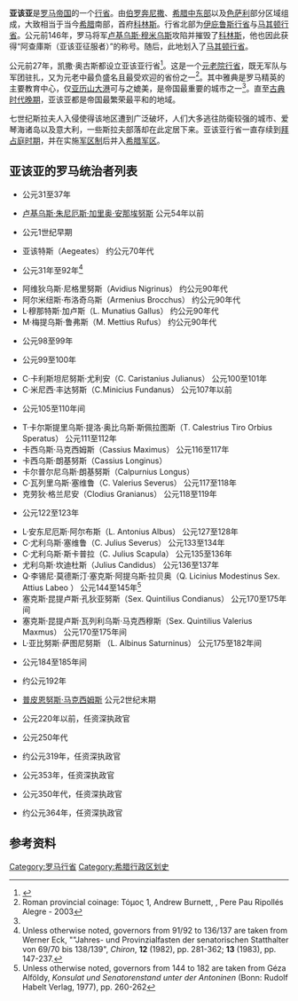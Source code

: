{{Infobox Former Subdivision
|native_name = 亞該亞行省
|conventional_long_name = {{aut|Achæa}}
|common_name = Achaea
|continent = 歐洲
|subdivision = [[羅馬帝國行省|行省]]
|nation = [[羅馬帝國|羅馬帝國]]
|era = [[古代史|古代]]
|capital = 科林斯
|title_leader = 
|image_map = Roman Empire - Achaia (125 AD).svg
|image_map_caption = 
|life_span =
|year_start = 前27年
|event_start = [[凯撒·奥古斯都|凯撒·奥古斯都]]重组亚该亚行省与马其顿行省
|year_end = 7世紀
|event_end = [[斯拉夫人|斯拉夫人]]入侵巴爾幹；[[希臘軍區|希臘軍區]](拜占庭)建立
}}
'''亚该亚'''是[[罗马帝国|罗马帝国]]的一个[[罗马帝国行省|行省]]。由[[伯罗奔尼撒|伯罗奔尼撒]]、[[希臘中部|希腊中东部]]以及[[色萨利|色萨利]]部分区域组成，大致相当于当今[[希腊|希腊]]南部，首府[[科林斯|科林斯]]。行省北部为[[旧伊庇鲁斯行省|伊庇鲁斯行省]]与[[马其顿行省|马其顿行省]]。公元前146年，罗马将军[[卢基乌斯·穆米乌斯|卢基乌斯·穆米乌斯]]攻陷并摧毁了[[科林斯|科林斯]]，他也因此获得“阿查庫斯（亚该亚征服者）”的称号。随后，此地划入了[[马其顿行省|马其顿行省]]。

公元前27年，凯撒·奥古斯都设立亚该亚行省<ref>{{Cite web |url=https://wol.jw.org/cmn-Hans/wol/d/r23/lp-chs/1200000072 |title=亚该亚 |accessdate=2019-01-01 |publisher=wol.jw.org |archive-date=2019-01-02 |archive-url=https://web.archive.org/web/20190102050417/https://wol.jw.org/cmn-Hans/wol/d/r23/lp-chs/1200000072 |dead-url=no }}</ref>。这是一个[[元老院行省|元老院行省]]，既无军队与军团驻扎，又为元老中最负盛名且最受欢迎的省份之一<ref name="ReferenceA">Roman provincial coinage: Τόμος 1, Andrew Burnett, {{tsl|en|Michel Amandry||Michel Amandry}}, Pere Pau Ripollés Alegre - 2003</ref>。其中雅典是罗马精英的主要教育中心，仅[[亚历山大港|亚历山大港]]可与之媲美，是帝国最重要的城市之一<ref name="ReferenceA"/>。直至[[古典时代晚期|古典时代晚期]]，亚该亚都是帝国最繁荣最平和的地域。

七世纪斯拉夫人入侵使得该地区遭到广泛破坏，人们大多逃往防衛较强的城市、爱琴海诸岛以及意大利，一些斯拉夫部落却在此定居下来。亚该亚行省一直存续到[[拜占庭帝国|拜占庭时期]]，并在实施[[军区制|军区制]]后并入[[希腊_(军区)|希腊军区]]。

== 亚该亚的罗马统治者列表 ==
* {{le|普布利乌斯·梅米乌斯·雷古卢斯|Publius Memmius Regulus}} 公元31至37年
* [[卢基乌斯·朱尼厄斯·加里奥·安那埃努斯|卢基乌斯·朱尼厄斯·加里奥·安那埃努斯]] 公元54年以前
* {{le|盖乌斯·卡尔普尔尼乌斯·庇索|Gaius Calpurnius Piso}} 公元1世纪早期
* 亚该特斯（Aegeates） 约公元70年代
* {{tsl|en|Titus Avidius Quietus|Titus Avidius Quietus|提图斯·阿维狄乌斯·奎伊图斯}} 公元31年至92年<ref>Unless otherwise noted, governors from 91/92 to 136/137 are taken from Werner Eck, ""Jahres- und Provinzialfasten der senatorischen Statthalter von 69/70 bis 138/139", ''Chiron'', '''12''' (1982), pp. 281-362; '''13''' (1983), pp. 147-237.</ref>
* 阿维狄乌斯·尼格里努斯（Avidius Nigrinus） 约公元90年代
* 阿尔米纽斯·布洛奇乌斯（Armenius Brocchus） 约公元90年代
* L·穆那特斯·加卢斯（L. Munatius Gallus） 约公元90年代
* M·梅提乌斯·鲁弗斯（M. Mettius Rufus） 约公元90年代
* {{tsl|en|Lucius Herennius Saturninus|卢基乌斯·赫伦尼乌斯·萨图尼努斯}} 公元98至99年
* {{tsl|en|Lucius Julius Marinus Caecilius Simplex|卢基乌斯·尤利乌斯·马里努斯·凯西里乌斯·辛普来}} 公元99至100年
* C·卡利斯坦尼努斯·尤利安（C. Caristanius Julianus） 公元100至101年
* C·米尼西·丰达努斯（C.Minicius Fundanus） 公元107年以前
* {{tsl|en|Gaius Avidius Nigrinus|盖乌斯·阿维狄乌斯·尼格里努斯}} 公元105至110年间
* T·卡尔斯提里乌斯·提洛·奥比乌斯·斯佩拉图斯（T. Calestrius Tiro Orbius Speratus） 公元111至112年
* 卡西乌斯·马克西姆斯（Cassius Maximus） 公元116至117年
* 卡西乌斯·朗基努斯（Cassius Longinus）
* 卡尔普尔尼乌斯·朗基努斯（Calpurnius Longus）
* C·瓦列里乌斯·塞维鲁（C. Valerius Severus） 公元117至118年
* 克劳狄·格兰尼安（Clodius Granianus） 公元118至119年
* {{tsl|en|Titus Prifernius Geminus|提图斯·波利芬尼乌斯·杰米纽斯}} 公元122至123年
* L·安东尼厄斯·阿尔布斯（L. Antonius Albus） 公元127至128年
* C·尤利乌斯·塞维鲁（C. Julius Severus） 公元133至134年
* C·尤利乌斯·斯卡普拉（C. Julius Scapula） 公元135至136年
* 尤利乌斯·坎迪杜斯（Julius Candidus） 公元136至137年
* Q·李锡尼·莫德斯汀·塞克斯·阿提乌斯·拉贝奥（Q. Licinius Modestinus Sex. Attius Labeo ） 公元144至145年<ref>Unless otherwise noted, governors from 144 to 182 are taken from Géza Alföldy, ''Konsulat und Senatorenstand unter der Antoninen'' (Bonn: Rudolf Habelt Verlag, 1977), pp. 260-262</ref>
* 塞克斯·昆提卢斯·孔狄亚努斯（Sex. Quintilius Condianus） 公元170至175年间
* 塞克斯·昆提卢斯·瓦列利乌斯·马克西穆斯（Sex. Quintilius Valerius Maxmus） 公元170至175年间
* L·亚比努斯·萨图尼努斯 （L. Albinus Saturninus） 公元175至182年间
* {{tsl|en|Gaius Sabucius Maior Caecilianus|盖乌斯·撒布西乌斯·梅奥·凯西里安努斯}} 公元184至185年间
* {{tsl|en|Gaius Caesonius Macer Rufinianus|盖乌斯·凯索尼乌斯·马可耳·路费尼安努斯}} 约公元192年
* [[普皮恩努斯|普皮恩努斯·马克西姆斯]] 公元2世纪末期
* {{tsl|en|Gaius Asinius Quadratus Protimus|盖乌斯·阿西尼乌斯·夸达图斯·柏罗提慕斯}} 公元220年以前，任资深执政官
* {{tsl|en|Valens Thessalonicus|瓦伦斯·帖撒罗尼库斯}} 公元250年代
* {{tsl|en|Aurelius Valerius Tullianus Symmachus|奥勒留·瓦列里乌斯·图里安努斯·西玛克}} 约公元319年，任资深执政官
* {{tsl|en|Strategius Musonianus|斯特拉特基乌斯·穆索尼安努斯}} 公元353年，任资深执政官
* {{tsl|en|Flavius Hermogenes|弗拉维·埃莫赫内斯}} 公元350年代，任资深执政官
* {{tsl|en|Vettius Agorius Praetextatus|维提乌斯·安格里·波拉特克塔图斯}} 约公元364年，任资深执政官

==参考资料==
{{reflist}}

{{罗马帝国行省}}
{{罗马帝国管区}}
{{拜占庭希腊}}
[[Category:罗马行省|Category:罗马行省]]
[[Category:希腊行政区划史|Category:希腊行政区划史]]